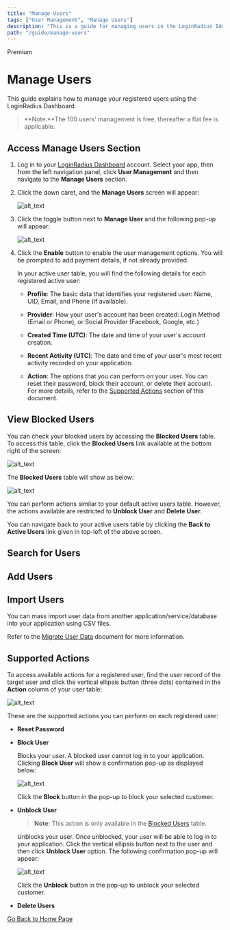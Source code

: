 ```yaml
---
title: "Manage Users"
tags: ["User Management", "Manage Users"]
description: "This is a guide for managing users in the LoginRadius Identity Platform."
path: "/guide/manage-users"
---
```



<span class="devloper-premium plan-tag">Premium</span>

# Manage Users

This guide explains how to manage your registered users using the LoginRadius Dashboard.

>**Note:**The 100 users' management is free, thereafter a flat fee is applicable.

## Access Manage Users Section

1. Log in to your <a href="https://dashboard.loginradius.com/dashboard" target="_blank">LoginRadius Dashboard</a> account. Select your app, then from the left navigation panel, click **User Management** and then navigate to the **Manage Users** section.

2. Click the down caret, and the **Manage Users** screen will appear:

   ![alt_text](images/manage-users.png "image_tooltip") 

3. Click the toggle button next to **Manage User** and the following pop-up will appear:  

   ![alt_text](images/manage-users-popup1.png "image_tooltip") 

4. Click the **Enable** button to enable the user management options. You will be prompted to add payment details, if not already provided.  

   In your active user table, you will find the following details for each registered active user:

   * **Profile**: The basic data that identifies your registered user: Name, UID, Email, and Phone (if available).

   * **Provider**: How your user's account has been created: Login Method (Email or Phone), or Social Provider (Facebook, Google, etc.)

   * **Created Time (UTC)**: The date and time of your user's account creation.

   * **Recent Activity (UTC)**: The date and time of your user's most recent activity recorded on your application.

   * **Action**: The options that you can perform on your user. You can reset their password, block their account, or delete their account. For more details, refer to the [Supported Actions](#supported-actions) section of this document.

## View Blocked Users

You can check your blocked users by accessing the **Blocked Users** table. To access this table, click the **Blocked Users** link available at the bottom right of the screen:

  ![alt_text](images/blocked-users-link-pricing.png "image_tooltip")

The **Blocked Users** table will show as below:

  ![alt_text](images/blocked-users-table-pricing.png "image_tooltip")

You can perform actions similar to your default active users table. However, the actions available are restricted to **Unblock User** and **Delete User**.

You can navigate back to your active users table by clicking the **Back to Active Users** link given in top-left of the above screen.

## Search for Users

<Search />

## Add Users

<Add />

## Import Users

You can mass import user data from another application/service/database into your application using CSV files.

Refer to the [Migrate User Data](/guide/migrate-user-data) document for more information.

## Supported Actions

To access available actions for a registered user, find the user record of the target user and click the vertical ellipsis button (three dots) contained in the **Action** column of your user table:

![alt_text](images/user-actions-pricing.png "image_tooltip")

These are the supported actions you can perform on each registered user:

* **Reset Password**

<Reset />

* **Block User**

  Blocks your user. A blocked user cannot log in to your application. Clicking **Block User** will show a confirmation pop-up as displayed below:

  ![alt_text](images/user-block-pricing.png "image_tooltip")

  Click the **Block** button in the pop-up to block your selected customer.

* **Unblock User**

  > **Note**: This action is only available in the [Blocked Users](#view-blocked-users) table.

  Unblocks your user. Once unblocked, your user will be able to log in to your application. Click the vertical ellipsis button next to the user and then click **Unblock User** option. The following confirmation pop-up will appear:

  ![alt_text](images/user-unblock-pricing.png "image_tooltip")

  Click the **Unblock** button in the pop-up to unblock your selected customer.

* **Delete Users**

<Delete />

  [Go Back to Home Page](/)
